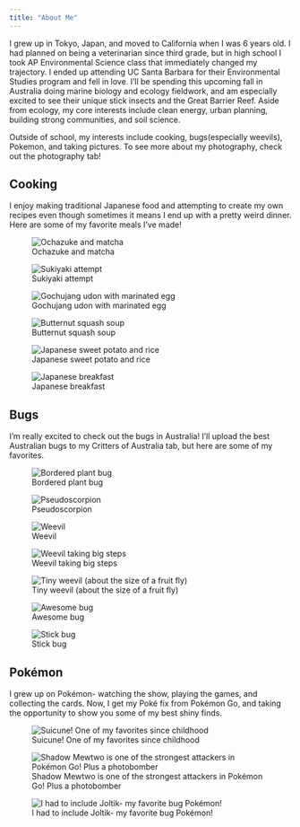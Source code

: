 ```yaml
---
title: "About Me"
---
```


I grew up in Tokyo, Japan, and moved to California when I was 6 years old. I had planned on being a veterinarian since third grade, but in high school I took AP Environmental Science class that immediately changed my trajectory. I ended up attending UC Santa Barbara for their Environmental Studies program and fell in love. I'll be spending this upcoming fall in Australia doing marine biology and ecology fieldwork, and am especially excited to see their unique stick insects and the Great Barrier Reef. Aside from ecology, my core interests include clean energy, urban planning, building strong communities, and soil science.

Outside of school, my interests include cooking, bugs(especially weevils), Pokemon, and taking pictures. To see more about my photography, check out the photography tab!

## Cooking

I enjoy making traditional Japanese food and attempting to create my own recipes even though sometimes it means I end up with a pretty weird dinner. Here are some of my favorite meals I've made!

![Ochazuke and matcha](photos/ochazuke.jpeg)

![Sukiyaki attempt](photos/Sukiyaki.jpeg)

![Gochujang udon with marinated egg](photos/udon.jpeg)

![Butternut squash soup](photos/soup.jpeg)

![Japanese sweet potato and rice](photos/JSP.jpeg)

![Japanese breakfast](photos/bfast.jpeg)

## Bugs

I'm really excited to check out the bugs in Australia! I'll upload the best Australian bugs to my Critters of Australia tab, but here are some of my favorites.

![Bordered plant bug](photos/borderbug.jpeg)

![Pseudoscorpion](photos/pseudoscorp.jpeg)

![Weevil](photos/weevil.jpeg)

![Weevil taking big steps](photos/weev2.jpeg)

![Tiny weevil (about the size of a fruit fly)](photos/miniweev.jpeg)

![Awesome bug](photos/buge.jpeg)

![Stick bug](photos/stick.jpeg)

## Pokémon

I grew up on Pokémon- watching the show, playing the games, and collecting the cards. Now, I get my Poké fix from Pokémon Go, and taking the opportunity to show you some of my best shiny finds.

![Suicune! One of my favorites since childhood](photos/suicune.jpeg)

![Shadow Mewtwo is one of the strongest attackers in Pokémon Go! Plus a photobomber](photos/mewtwo.jpeg)

![I had to include Joltik- my favorite bug Pokémon!](photos/Joltik.jpg)
